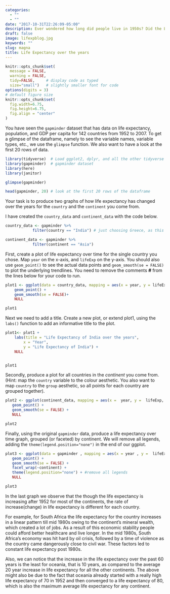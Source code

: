 ```yaml
---
categories:
  - ""
  - ""
date: "2017-10-31T22:26:09-05:00"
description: Ever wondered how long did people live in 1950s? Did the Life expectancy increase with development in healthcare or did decrease due the unhealthy lifestyle of prople and extrensic factors like pollution? 
draft: false
image: lifexpblog.jpg
keywords: ""
slug: magna
title: Life Expectancy over the years
---
```


```r
knitr::opts_chunk$set(
  message = FALSE, 
  warning = FALSE, 
  tidy=FALSE,     # display code as typed
  size="small")   # slightly smaller font for code
options(digits = 3)
# default figure size
knitr::opts_chunk$set(
  fig.width=6.75, 
  fig.height=6.75,
  fig.align = "center"
)
```

You have seen the `gapminder` dataset that has data on life expectancy, population, and GDP per capita for 142 countries from 1952 to 2007. To get a glimpse of the dataframe, namely to see the variable names, variable types, etc., we use the `glimpse` function. We also want to have a look at the first 20 rows of data.


```r
library(tidyverse)  # Load ggplot2, dplyr, and all the other tidyverse packages
library(gapminder)  # gapminder dataset
library(here)
library(janitor)
```

```r
glimpse(gapminder)

head(gapminder, 20) # look at the first 20 rows of the dataframe

```

Your task is to produce two graphs of how life expectancy has changed over the years for the `country` and the `continent` you come from.

I have created the `country_data` and `continent_data` with the code below.

```r
country_data <- gapminder %>% 
            filter(country == "India") # just choosing Greece, as this is where I come from

continent_data <- gapminder %>% 
            filter(continent == "Asia")
```

First, create a plot of life expectancy over time for the single country you chose. Map `year` on the x-axis, and `lifeExp` on the y-axis. You should also use `geom_point()` to see the actual data points and `geom_smooth(se = FALSE)` to plot the underlying trendlines. You need to remove the comments **\#** from the lines below for your code to run.

```r
plot1 <- ggplot(data = country_data, mapping = aes(x = year, y = lifeExp))+
    geom_point() +
    geom_smooth(se = FALSE)+
    NULL 

plot1
```

Next we need to add a title. Create a new plot, or extend plot1, using the `labs()` function to add an informative title to the plot.

```r
plot1<- plot1 +
    labs(title = "Life Expectancy of India over the years",
        x = "Year",
        y = "Life Expectancy of India") +
    NULL


plot1
```

Secondly, produce a plot for all countries in the *continent* you come from. (Hint: map the `country` variable to the colour aesthetic. You also want to map `country` to the `group` aesthetic, so all points for each country are grouped together).

```r
plot2 <- ggplot(continent_data, mapping = aes(x =  year, y =  lifeExp, colour= country, group=country))+
   geom_point() + 
   geom_smooth(se = FALSE) +
   NULL

plot2
```

Finally, using the original `gapminder` data, produce a life expectancy over time graph, grouped (or faceted) by continent. We will remove all legends, adding the `theme(legend.position="none")` in the end of our ggplot.

```r
plot3 <- ggplot(data = gapminder , mapping = aes(x = year , y =  lifeExp, colour= continent))+
   geom_point() + 
   geom_smooth(se = FALSE) +
   facet_wrap(~continent) +
   theme(legend.position="none") + #remove all legends
   NULL

plot3
```


In the last graph we observe that the though the life expectancy is increasing after 1952 for most of the continents, the rate of increase(change) in life expectancy is different for each country. 

For example, for South Africa the life expectancy for the country increases in a linear pattern till mid 1980s owing to the continent's mineral wealth, which created a lot of jobs. As a result of this economic stability people could afford better healthcare and live longer. In the mid 1980s, South Africa's economy was hit hard by oil crisis, followed by a time of violence as the country came dangerously close to civil war. These factors led to constant life expectancy post 1980s.

Also, we can notice that the increase in the life expectancy over the past 60 years is the least for oceania, that is 10 years, as compared to the average 20 year increase in life expectancy for all the other continents. The above might also be due to the fact that oceania already started with a really high life expectancy of 70 in 1952 and then converged to a life expectancy of 80, which is also the maximum average life expectancy for any continent.

